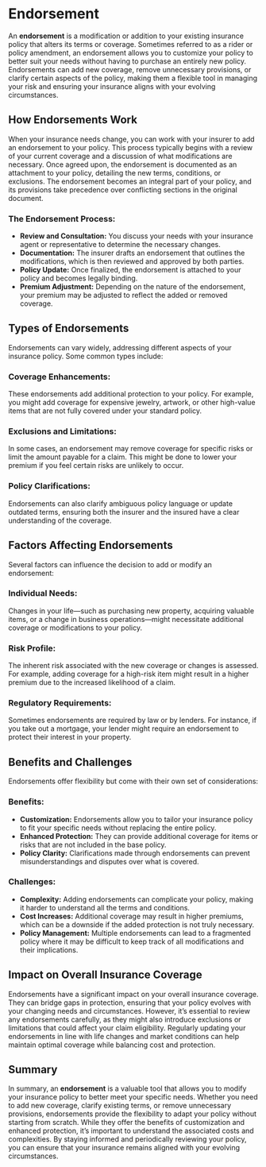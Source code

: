<div className="mb-12">
  <h1 style={{ fontSize: "3em", fontWeight: "bold" }}>Endorsement</h1>
</div>

<div className="mb-8">
  <p>
    An <strong>endorsement</strong> is a modification or addition to your
    existing insurance policy that alters its terms or coverage. Sometimes
    referred to as a rider or policy amendment, an endorsement allows you to
    customize your policy to better suit your needs without having to purchase
    an entirely new policy. Endorsements can add new coverage, remove
    unnecessary provisions, or clarify certain aspects of the policy, making
    them a flexible tool in managing your risk and ensuring your insurance
    aligns with your evolving circumstances.
  </p>
</div>

<div className="mb-12">
  <h2 className="text-2xl font-bold mb-4">How Endorsements Work</h2>
  <p>
    When your insurance needs change, you can work with your insurer to add an
    endorsement to your policy. This process typically begins with a review of
    your current coverage and a discussion of what modifications are necessary.
    Once agreed upon, the endorsement is documented as an attachment to your
    policy, detailing the new terms, conditions, or exclusions. The endorsement
    becomes an integral part of your policy, and its provisions take precedence
    over conflicting sections in the original document.
  </p>
  <div className="mb-4">
    <h3 className="text-xl font-semibold">The Endorsement Process:</h3>
    <ul className="list-disc ml-6">
      <li>
        <strong>Review and Consultation:</strong> You discuss your needs with
        your insurance agent or representative to determine the necessary
        changes.
      </li>
      <li>
        <strong>Documentation:</strong> The insurer drafts an endorsement that
        outlines the modifications, which is then reviewed and approved by both
        parties.
      </li>
      <li>
        <strong>Policy Update:</strong> Once finalized, the endorsement is
        attached to your policy and becomes legally binding.
      </li>
      <li>
        <strong>Premium Adjustment:</strong> Depending on the nature of the
        endorsement, your premium may be adjusted to reflect the added or
        removed coverage.
      </li>
    </ul>
  </div>
</div>

<div className="mb-12">
  <h2 className="text-2xl font-bold mb-4">Types of Endorsements</h2>
  <p>
    Endorsements can vary widely, addressing different aspects of your insurance
    policy. Some common types include:
  </p>
  <div className="mb-4">
    <h3 className="text-xl font-semibold">Coverage Enhancements:</h3>
    <p>
      These endorsements add additional protection to your policy. For example,
      you might add coverage for expensive jewelry, artwork, or other high-value
      items that are not fully covered under your standard policy.
    </p>
  </div>
  <div className="mb-4">
    <h3 className="text-xl font-semibold">Exclusions and Limitations:</h3>
    <p>
      In some cases, an endorsement may remove coverage for specific risks or
      limit the amount payable for a claim. This might be done to lower your
      premium if you feel certain risks are unlikely to occur.
    </p>
  </div>
  <div>
    <h3 className="text-xl font-semibold">Policy Clarifications:</h3>
    <p>
      Endorsements can also clarify ambiguous policy language or update outdated
      terms, ensuring both the insurer and the insured have a clear
      understanding of the coverage.
    </p>
  </div>
</div>

<div className="mb-12">
  <h2 className="text-2xl font-bold mb-4">Factors Affecting Endorsements</h2>
  <p>
    Several factors can influence the decision to add or modify an endorsement:
  </p>
  <div className="mb-4">
    <h3 className="text-xl font-semibold">Individual Needs:</h3>
    <p>
      Changes in your life—such as purchasing new property, acquiring valuable
      items, or a change in business operations—might necessitate additional
      coverage or modifications to your policy.
    </p>
  </div>
  <div className="mb-4">
    <h3 className="text-xl font-semibold">Risk Profile:</h3>
    <p>
      The inherent risk associated with the new coverage or changes is assessed.
      For example, adding coverage for a high-risk item might result in a higher
      premium due to the increased likelihood of a claim.
    </p>
  </div>
  <div>
    <h3 className="text-xl font-semibold">Regulatory Requirements:</h3>
    <p>
      Sometimes endorsements are required by law or by lenders. For instance, if
      you take out a mortgage, your lender might require an endorsement to
      protect their interest in your property.
    </p>
  </div>
</div>

<div className="mb-12">
  <h2 className="text-2xl font-bold mb-4">Benefits and Challenges</h2>
  <p>
    Endorsements offer flexibility but come with their own set of
    considerations:
  </p>
  <div className="mb-4">
    <h3 className="text-xl font-semibold">Benefits:</h3>
    <ul className="list-disc ml-6">
      <li>
        <strong>Customization:</strong> Endorsements allow you to tailor your
        insurance policy to fit your specific needs without replacing the entire
        policy.
      </li>
      <li>
        <strong>Enhanced Protection:</strong> They can provide additional
        coverage for items or risks that are not included in the base policy.
      </li>
      <li>
        <strong>Policy Clarity:</strong> Clarifications made through
        endorsements can prevent misunderstandings and disputes over what is
        covered.
      </li>
    </ul>
  </div>
  <div>
    <h3 className="text-xl font-semibold">Challenges:</h3>
    <ul className="list-disc ml-6">
      <li>
        <strong>Complexity:</strong> Adding endorsements can complicate your
        policy, making it harder to understand all the terms and conditions.
      </li>
      <li>
        <strong>Cost Increases:</strong> Additional coverage may result in
        higher premiums, which can be a downside if the added protection is not
        truly necessary.
      </li>
      <li>
        <strong>Policy Management:</strong> Multiple endorsements can lead to a
        fragmented policy where it may be difficult to keep track of all
        modifications and their implications.
      </li>
    </ul>
  </div>
</div>

<div className="mb-12">
  <h2 className="text-2xl font-bold mb-4">
    Impact on Overall Insurance Coverage
  </h2>
  <p>
    Endorsements have a significant impact on your overall insurance coverage.
    They can bridge gaps in protection, ensuring that your policy evolves with
    your changing needs and circumstances. However, it’s essential to review any
    endorsements carefully, as they might also introduce exclusions or
    limitations that could affect your claim eligibility. Regularly updating
    your endorsements in line with life changes and market conditions can help
    maintain optimal coverage while balancing cost and protection.
  </p>
</div>

<div className="mb-12">
  <h2 className="text-2xl font-bold mb-4">Summary</h2>
  <p>
    In summary, an <strong>endorsement</strong> is a valuable tool that allows
    you to modify your insurance policy to better meet your specific needs.
    Whether you need to add new coverage, clarify existing terms, or remove
    unnecessary provisions, endorsements provide the flexibility to adapt your
    policy without starting from scratch. While they offer the benefits of
    customization and enhanced protection, it’s important to understand the
    associated costs and complexities. By staying informed and periodically
    reviewing your policy, you can ensure that your insurance remains aligned
    with your evolving circumstances.
  </p>
</div>
